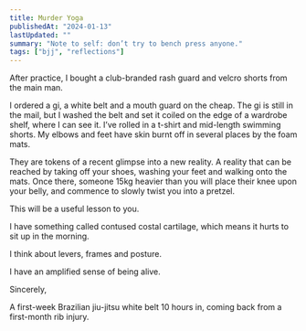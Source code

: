 ```yaml
---
title: Murder Yoga
publishedAt: "2024-01-13"
lastUpdated: ""
summary: "Note to self: don’t try to bench press anyone."
tags: ["bjj", "reflections"]
---
```


After practice, I bought a club-branded rash guard and velcro shorts from the main man.

I ordered a gi, a white belt and a mouth guard on the cheap. The gi is still in the mail, but I washed the belt and set it coiled on the edge of a wardrobe shelf, where I can see it. I’ve rolled in a t-shirt and mid-length swimming shorts. My elbows and feet have skin burnt off in several places by the foam mats.

They are tokens of a recent glimpse into a new reality. A reality that can be reached by taking off your shoes, washing your feet and walking onto the mats.
Once there, someone 15kg heavier than you will place their knee upon your belly, and commence to slowly twist you into a pretzel.

This will be a useful lesson to you.

I have something called contused costal cartilage, which means it hurts to sit up in the morning.

I think about levers, frames and posture.

I have an amplified sense of being alive.

Sincerely,

A first-week Brazilian jiu-jitsu white belt 10 hours in, coming back from a first-month rib injury.
